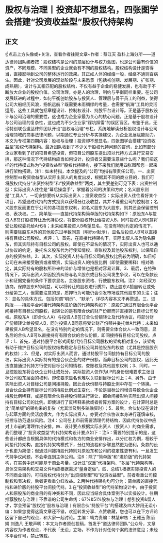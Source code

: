 # 股权与治理丨投资却不想显名，四张图学会搭建“投资收益型”股权代持架构
## 正文
☝点击上方头像或+关注，查看作者往期文章~作者：蔡江天 盈科上海分所——道达律师团队编者按：股权结构是公司的顶层设计与权力蓝图，也是公司最有价值的资产，不同规模、不同类型的企业就会有不同的股权结构。股权结构设计是否得当，直接影响到公司的整体运行的效果。其正如人体的经络一般，经络不通则百病生。因此，针对公司发展的现处阶段与未来愿景（包括初创期、发展期、扩张期、成熟期），设计与其相匹配的股权结构，不仅有益于企业的稳健发展，也有助于不断放大企业的股权价值。公司治理，亦是人的治理，制约与平衡同样重要。在公司发展跃进的过程中，如何平衡创始股东与投资人、管理层与骨干员工的利益，使得公司大船经历风浪，扬帆远航？既需要未雨绸缪的考量，也需要“航海”工具的灵活运用，这些工具就包括章程设计、控制权设计、持股平台设计等。正是基于股权设计与公司治理的重要性，这也成为企业家最为关心的核心问题。正是基于股权设计与公司治理的复杂性，这也成为不少企业家“踩坑踩雷”的误区盲区。有鉴于此，无讼特别联合道达律师团队开设“股权与治理”专栏，系统地解读分析股权设计与公司治理领域的商事法律问题，以期通过专业分析与实操建议，为企业发展赋能助力。本文为专栏第四期内容：股权与治理丨投资却不想显名，四张图学会搭建“投资收益型”股权代持架构。最近团队收到了不少关于股权代持问题的咨询，比如有部分企业家看到了好的项目希望投资，但项目公司股东提出须以代持方式进行交易安排，那这种情况下代持结构应当如何设计，投资者又需要注意些什么呢？我们把这样的代持模式称为“投资收益型”股权代持架构，接下来我们就用四张图帮您一起来进行架构搭建。注1：如未特指，本文提及的“公司”均指有限责任公司。一、出资控制型vs投资收益型从实际出资人的角度出发，根据其不同的商业目的，我们可将股权代持分“出资控制型”和“投资收益型”两类，其主要差别可见下表：出资控制型：实际出资人往往是“幕后操盘手”，掌握着公司的决策和方向；名义股东则是“工具人”，一切安排要听从实际出资人；投资收益型：实际出资人往往看好某个项目，希望通过代持的方式投资以获得分红及收益，其并不看重公司的控制权；名义股东反而更在乎公司的各项股东权利，如名义股东为大股东，则其还会保留控制权、表决权。二、简单版——直接代持架构简单版的代持架构如下：原股东A与投资人B签订股权转让及代持协议，将部分股权转让给投资人B，同时投资人B同意将受让股权委托给A代持；未来如果投资人B希望显名，在没有特别约定的情况下，则需要除股东A外的其他股东过半数同意（明示or默示），显名后投资人B可以直接持有目标公司股权。点评：1、首先，在直接代持架构下，实际出资人虽为隐名股东，但其实际持有目标公司的股权，即使在不显名的情况下，实际出资人也可以通过协议的约定，委托名义股东代为行使知情权、查账权及其他股东权利，以保障自身的投资权益。2、其次，实际投资人持有目标公司的股权比例较为明确，如目标公司在未来接受融资或者增资，实际出资人的持股比例（即使需要稀释）相对确定，其实际持有的股权所带来的溢价与增值也是相对容易计算。3、最后，在特殊情况下，实际出资人如因投资纠纷与名义股东或目标公司发生争议，可以在条款设计和证据完备的条件下要求显名，主张股东资格、行使股东权利。注2：如经双方协商，保障股东B的利益，可以将转让的股权进行质押，防止股东A擅自转让或处分给第三人，但需要注意的是，质押行为可能仍会引发市场或其他股东的关注；注3：显名的具体方式，包括何谓“明示”、“默示”，详尽内容本文不再赘述。三、进阶版——持股平台间接代持架构进阶版的代持架构如下：原股东通过有限合伙平台间接持有目标公司股权，拟转让的是有限合伙的财产份额而非直接转让目标公司股权。原股东A（即合伙人A）与投资人B签订合伙份额转让及代持协议，将部分财产份额转让给投资人B，同时投资人B同意将受让财产份额并委托给A代持；未来如果投资人B希望显名，在没有特别约定的情况下，则需要全体合伙人一致同意，显名后的合伙人B可以直接持有有限合伙的合伙份额，即间接持有目标公司股权。点评：1、首先，通过持股平台形式间接代持目标公司股权的架构相对复杂，该架构有助于维护目标公司的股权结构稳定与目标公司其他股东的权益（尤其是控股股东的权益）；2、但是，对实际出资人而言，通过持股平台间接持有目标公司的股权，实际出资人实际持有的是合伙企业的财产份额，而非目标公司的股权，因此无法直接通过代持方行使对目标公司知情权、查账权及其他股东权利；3、同时，一旦控股股东将合伙企业转让或处分，实际投资人仅作为LP的身份很难要求主张目标公司股东层面的权利，即使要求显名也难以关联到目标公司上；4、另外，由于实际出资人对目标公司是间接持股，因此合伙份额与持股比例中存在一个转换。一旦合伙企业持有目标公司的持股比例发生变化，不论是目标公司增资导致合伙企业持股比例稀释，或是有限合伙将持股份额进行转让，都会间接影响实际出资人间接持有目标公司的比例。即使进行了反稀释条款或者折算方案的设计，在计算时总是比“简单版”的架构来的复杂（尤其涉及到多轮融资时）；5、最后，合伙协议在设计与起草方面的灵活度很大，作为实际出资人，亦要对合伙协议本身进行谨慎审核，把控与防范退伙风险。注4：公司在上市前需要清理代持结构，因此代持协议中应对上市前的清理作出安排。四、设计要点根据实际出资人（投资人）的商业需求，我们整理了“投资收益型”的代持架构设计要点如下：注5：需要特别提示的是，这些设计都应当根据具体的代持模式和各方的商业安排作出，以分红权为例，相较于间接代持架构，直接代持架构模式下，分红的流程和步骤显然更为便利，条款的设计也更为简便；但通过间接持股代持则对原股东和公司的稳定性更有利，一旦发生代持争议问题，不会牵连到主体公司。注6：除了“简单版”和“进阶版”的代持架构，在实务中还可能基于商业考量，设计过“双重”代持架构、“多层”代持架构等，具体交易架构和交易文件均应根据需求“量身定做”。四、总结1.根据实际投资人的不同商业目的，可将股权代持分为“出资控制型”和“投资收益型”。前者看重公司控制权和表决权，后者更看重分红收益。2.两种代持架构均可分为：简单版的直接代持和进阶版的持股平台间接代持。3.在“投资收益型”的代持架构设计中，由于投资人和原股东的商业目的有冲突和不同，因此应当结合具体案例予以实操设计。往期推荐股权与治理丨不靠谱的公司生命线：67%&51%股权与治理丨想引投资&留人才，学会预留“股权池”股权与治理丨有限合伙“持股平台”的搭建及四大妙用无讼小编：如果您觉得这篇文章还不错，欢迎转发分享、点赞收藏，您也可以在下方评论区留下自己的观点，和大家一起讨论。主编：靖力责编：林慧审核：王雅玉 陈丽娟 刘逸凡 王敬声明：本文为作者原创投稿，首发于“道达律师团队”公众号，文章内容仅为作者观点，不代表「无讼」立场，不作为针对任何个案的法律意见；未经本平台许可，禁止转载。